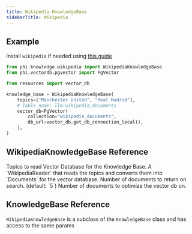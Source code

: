 ```yaml
---
title: Wikipedia KnowledgeBase
sidebarTitle: Wikipedia
---
```


## Example

<Note>

Install `wikipedia` if needed using [this guide](/how-to/python-libraries)

</Note>

```python knowledge_base.py
from phi.knowledge.wikipedia import WikipediaKnowledgeBase
from phi.vectordb.pgvector import PgVector

from resources import vector_db

knowledge_base = WikipediaKnowledgeBase(
    topics=["Manchester United", "Real Madrid"],
    # Table name: llm.wikipedia_documents
    vector_db=PgVector(
        collection="wikipedia_documents",
        db_url=vector_db.get_db_connection_local(),
    ),
)
```

## WikipediaKnowledgeBase Reference

<ResponseField name="topics" type="List[str]">
  Topics to read
</ResponseField>
<ResponseField name="vector_db" type="VectorDb">
  Vector Database for the Knowledge Base.
</ResponseField>
<ResponseField name="reader" type="WikipediaReader">
  A `WikipediaReader` that reads the topics and converts them into `Documents`
  for the vector database.
</ResponseField>
<ResponseField name="num_documents" type="int">
  Number of documents to return on search. (default: `5`)
</ResponseField>
<ResponseField name="optimize_on" type="int">
  Number of documents to optimize the vector db on.
</ResponseField>

## KnowledgeBase Reference

`WikipediaKnowledgeBase` is a subclass of the `KnowledgeBase` class and has access to the same params

<Snippet file="kb-base-reference.mdx" />
